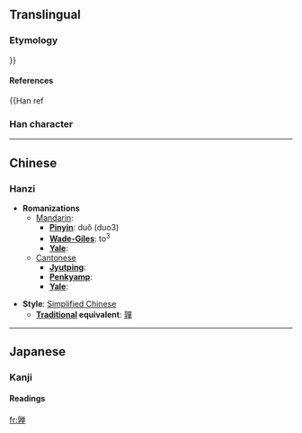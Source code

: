 {{see|嚲}}

==Translingual==
===Etymology===
}}
====References====
{{Han ref
===Han character===
{{Han char|rad=亠|as=14|sn=16|four=|canj=卜木金田十 (YDCWJ)|kx=0089.241|hdz=10293.091|uh=4EB8|ud=20152}}
----
==Chinese==
===Hanzi===


* '''Romanizations'''
** [[Mandarin]]:
*** '''[[Pinyin]]''': duǒ (duo3)
*** '''[[Wade-Giles]]''': to<sup>3</sup>
*** '''[[Yale]]''': 
**[[Cantonese]]
***'''[[Jyutping]]''':
***'''[[Penkyamp]]''': 
***'''[[Yale]]''': 

* '''Style''': [[Simplified Chinese]] 
** '''[[Traditional Chinese|Traditional]] equivalent''': [[嚲]]


----
==Japanese==
===Kanji===


{{ja-kanji|grade=|rs=亠14}}
====Readings====
{{ja-readings|on=[[た]] (ta)|kun=}}




[[fr:亸]]
